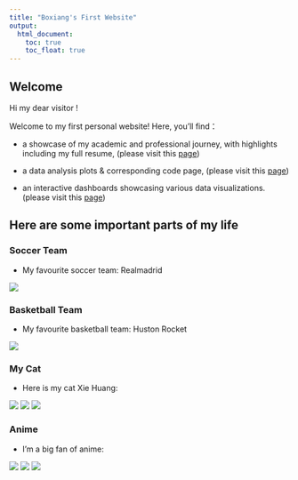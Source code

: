 ```yaml
---
title: "Boxiang's First Website"
output: 
  html_document:
    toc: true
    toc_float: true
---
```



## Welcome

Hi my dear visitor !

Welcome to my first personal website! Here, you’ll find：
 
 * a showcase of my academic and professional journey, with highlights including my full resume, (please visit this [page](about.html)) 
 
 * a data analysis plots & corresponding code page, (please visit this [page](Data_analysis_plot.html))
 
 * an interactive dashboards showcasing various data visualizations. (please visit this [page](Dashboard.html))
 

## Here are some important parts of my life {.tabset}

### Soccer Team

* My favourite soccer team: Realmadrid

![](/Users/boxiangtang/Desktop/BoxiangTang1204.github.io/pic_website/real_madrid.jpg)

### Basketball Team

* My favourite basketball team: Huston Rocket

![](/Users/boxiangtang/Desktop/BoxiangTang1204.github.io/pic_website/Rocket.jpg)

### My Cat
 
* Here is my cat Xie Huang:

![](/Users/boxiangtang/Desktop/BoxiangTang1204.github.io/pic_website/xie_huang.jpg)
![](/Users/boxiangtang/Desktop/BoxiangTang1204.github.io/pic_website/xiehuang_2.jpg)
![](/Users/boxiangtang/Desktop/BoxiangTang1204.github.io/pic_website/xiehuang_3.jpg)

### Anime

* I'm a big fan of anime:

![](/Users/boxiangtang/Desktop/BoxiangTang1204.github.io/pic_website/anime_1.jpg)
![](/Users/boxiangtang/Desktop/BoxiangTang1204.github.io/pic_website/anime_2.jpg)
![](/Users/boxiangtang/Desktop/BoxiangTang1204.github.io/pic_website/anime_3.jpg)




